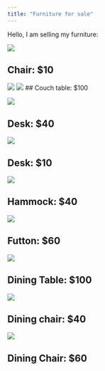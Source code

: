 ```yaml
---
title: "Furniture for sale"
---
```





Hello, I am selling my furniture:

![](chair.jpg) 

## Chair: $10

![](table.jpg) 
![](tableb.jpg) 
## Couch table: $100

![](desk.jpg) 

## Desk: $40

![](schemel.jpg) 

## Desk: $10

![](hammock.jpg) 

## Hammock: $40

![](futton.jpg) 

## Futton: $60

![](table2.jpg) 

## Dining Table: $100

![](chair2.jpg) 

## Dining chair: $40

![](chair3.jpg) 

## Dining Chair: $60
